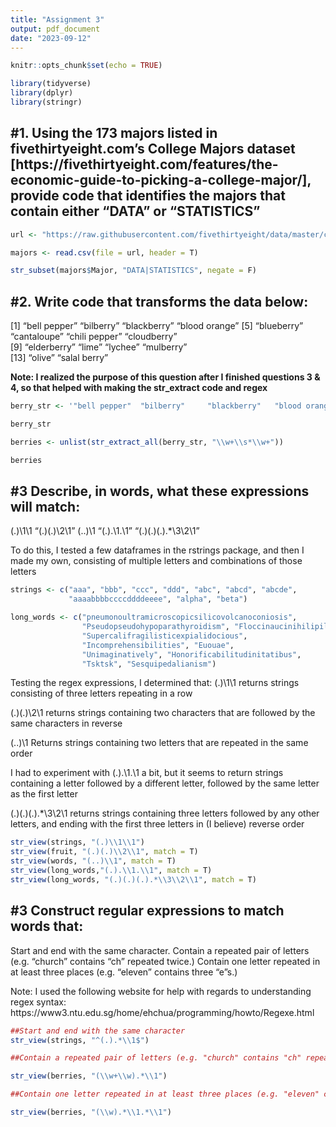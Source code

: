 ---
title: "Assignment 3"
output: pdf_document
date: "2023-09-12"
---

```{r setup, include=FALSE}
knitr::opts_chunk$set(echo = TRUE)

library(tidyverse)
library(dplyr)
library(stringr)
```

## #1. Using the 173 majors listed in fivethirtyeight.com’s College Majors dataset [https://fivethirtyeight.com/features/the-economic-guide-to-picking-a-college-major/], provide code that identifies the majors that contain either "DATA" or "STATISTICS"

```{r}
url <- "https://raw.githubusercontent.com/fivethirtyeight/data/master/college-majors/majors-list.csv"

majors <- read.csv(file = url, header = T)

str_subset(majors$Major, "DATA|STATISTICS", negate = F)

```

## #2. Write code that transforms the data below:
[1] "bell pepper"  "bilberry"     "blackberry"   "blood orange"
[5] "blueberry"    "cantaloupe"   "chili pepper" "cloudberry"  
[9] "elderberry"   "lime"         "lychee"       "mulberry"    
[13] "olive"        "salal berry"

**Note: I realized the purpose of this question after I finished questions 3 & 4, so that helped with making the str_extract code and regex**
```{r}
berry_str <- '"bell pepper"  "bilberry"     "blackberry"   "blood orange" "blueberry"    "cantaloupe"   "chili pepper" "cloudberry" "elderberry"   "lime"         "lychee"       "mulberry" "olive"        "salal berry"'

berry_str

berries <- unlist(str_extract_all(berry_str, "\\w+\\s*\\w+"))

berries
```

## #3 Describe, in words, what these expressions will match:
(.)\1\1
"(.)(.)\\2\\1"
(..)\1
"(.).\\1.\\1"
"(.)(.)(.).*\\3\\2\\1"

To do this, I tested a few dataframes in the rstrings package, and then I made my own, consisting of multiple letters and combinations of those letters
```{r}
strings <- c("aaa", "bbb", "ccc", "ddd", "abc", "abcd", "abcde",
             "aaaabbbbccccddddeeee", "alpha", "beta")

long_words <- c("pneumonoultramicroscopicsilicovolcanoconiosis",
                "Pseudopseudohypoparathyroidism", "Floccinaucinihilipilification", "Antidisestablishmentarianism", 
                "Supercalifragilisticexpialidocious",
                "Incomprehensibilities", "Euouae",
                "Unimaginatively", "Honorificabilitudinitatibus",
                "Tsktsk", "Sesquipedalianism")
```
Testing the regex expressions, I determined that:
(.)\1\1 returns strings consisting of three letters repeating in a row

(.)(.)\\2\\1 returns strings containing two characters that are followed by the same characters in reverse

(..)\1 Returns strings containing two letters that are repeated in the same order 

I had to experiment with (.).\\1.\\1 a bit, but it seems to return strings containing a letter followed by a different letter, followed by the same letter as the first letter

(.)(.)(.).*\\3\\2\\1 returns strings containing three letters followed by any other letters, and ending with the first three letters in (I believe) reverse order 

```{r}
str_view(strings, "(.)\\1\\1")
str_view(fruit, "(.)(.)\\2\\1", match = T)
str_view(words, "(..)\\1", match = T)
str_view(long_words,"(.).\\1.\\1", match = T)
str_view(long_words, "(.)(.)(.).*\\3\\2\\1", match = T)
```
## #3 Construct regular expressions to match words that:
Start and end with the same character.
Contain a repeated pair of letters (e.g. "church" contains "ch" repeated twice.)
Contain one letter repeated in at least three places (e.g. "eleven" contains three "e"s.)


Note: I used the following website for help with regards to understanding regex syntax: https://www3.ntu.edu.sg/home/ehchua/programming/howto/Regexe.html
```{r}
##Start and end with the same character
str_view(strings, "^(.).*\\1$")

##Contain a repeated pair of letters (e.g. "church" contains "ch" repeated twice.)

str_view(berries, "(\\w+\\w).*\\1")

##Contain one letter repeated in at least three places (e.g. "eleven" contains three "e"s.)

str_view(berries, "(\\w).*\\1.*\\1")
```

